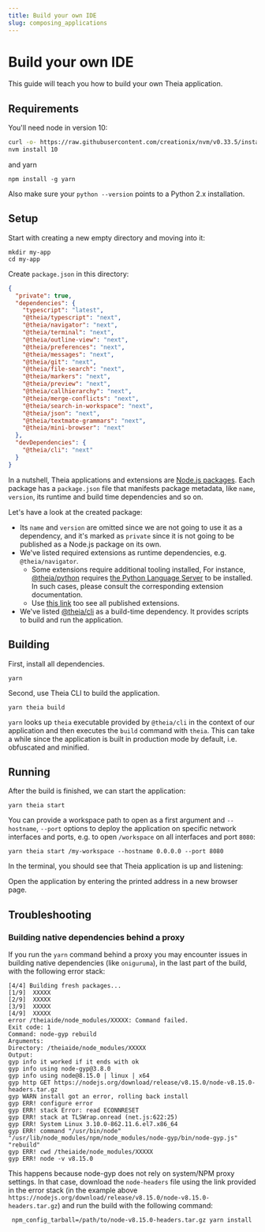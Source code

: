 ```yaml
---
title: Build your own IDE
slug: composing_applications
---
```



# Build your own IDE

This guide will teach you how to build your own Theia application.

## Requirements

You'll need node in version 10:

```bash
curl -o- https://raw.githubusercontent.com/creationix/nvm/v0.33.5/install.sh | bash
nvm install 10
```

and yarn

```
npm install -g yarn
```

Also make sure your `python --version` points to a Python 2.x installation.

## Setup

Start with creating a new empty directory and moving into it:

    mkdir my-app
    cd my-app

Create `package.json` in this directory:

```json
{
  "private": true,
  "dependencies": {
    "typescript": "latest",
    "@theia/typescript": "next",
    "@theia/navigator": "next",
    "@theia/terminal": "next",
    "@theia/outline-view": "next",
    "@theia/preferences": "next",
    "@theia/messages": "next",
    "@theia/git": "next",
    "@theia/file-search": "next",
    "@theia/markers": "next",
    "@theia/preview": "next",
    "@theia/callhierarchy": "next",
    "@theia/merge-conflicts": "next",
    "@theia/search-in-workspace": "next",
    "@theia/json": "next",
    "@theia/textmate-grammars": "next",
    "@theia/mini-browser": "next"
  },
  "devDependencies": {
    "@theia/cli": "next"
  }
}
```

In a nutshell, Theia applications and extensions are [Node.js packages](https://nodesource.com/blog/the-basics-of-package-json-in-node-js-and-npm/). Each package has a `package.json` file that manifests package metadata,
like `name`, `version`, its runtime and build time dependencies and so on.

Let's have a look at the created package:
  - Its `name` and `version` are omitted since we are not going to use it as a dependency, and
    it's marked as `private` since it is not going to be published as a Node.js package on its own.
  - We've listed required extensions as runtime dependencies, e.g. `@theia/navigator`.
    - Some extensions require additional tooling installed,
    For instance, [@theia/python](https://www.npmjs.com/package/@theia/python) requires
    [the Python Language Server](https://github.com/palantir/python-language-server) to be installed.
    In such cases, please consult the corresponding extension documentation.
    - Use [this link](https://www.npmjs.com/search?q=keywords:theia-extension) too see all published extensions.
  - We've listed [@theia/cli](https://www.npmjs.com/package/@theia/cli) as a build-time dependency. It provides scripts to build and run the application.

## Building

First, install all dependencies.

    yarn

Second, use Theia CLI to build the application.

    yarn theia build

`yarn` looks up `theia` executable provided by `@theia/cli` in the context of our application
and then executes the `build` command with `theia`.
This can take a while since the application is built in production mode by default,
i.e. obfuscated and minified.

## Running

After the build is finished, we can start the application:

    yarn theia start

You can provide a workspace path to open as a first argument
and `--hostname`, `--port` options to deploy the application on specific network interfaces and ports,
e.g. to open `/workspace` on all interfaces and port `8080`:

    yarn theia start /my-workspace --hostname 0.0.0.0 --port 8080

In the terminal, you should see that Theia application is up and listening:

<DocImage name="docs-terminal.png" alt="Terminal" shadow={true} width="75rem"/>

Open the application by entering the printed address in a new browser page.

## Troubleshooting

### Building native dependencies behind a proxy

If you run the `yarn` command behind a proxy you may encounter issues in building native dependencies (like `oniguruma`), in the last part of the build, with the following error stack:

    [4/4] Building fresh packages...
    [1/9]  XXXXX
    [2/9]  XXXXX
    [3/9]  XXXXX
    [4/9]  XXXXX
    error /theiaide/node_modules/XXXXX: Command failed.
    Exit code: 1
    Command: node-gyp rebuild
    Arguments:
    Directory: /theiaide/node_modules/XXXXX
    Output:
    gyp info it worked if it ends with ok
    gyp info using node-gyp@3.8.0
    gyp info using node@8.15.0 | linux | x64
    gyp http GET https://nodejs.org/download/release/v8.15.0/node-v8.15.0-headers.tar.gz
    gyp WARN install got an error, rolling back install
    gyp ERR! configure error
    gyp ERR! stack Error: read ECONNRESET
    gyp ERR! stack at TLSWrap.onread (net.js:622:25)
    gyp ERR! System Linux 3.10.0-862.11.6.el7.x86_64
    gyp ERR! command "/usr/bin/node" "/usr/lib/node_modules/npm/node_modules/node-gyp/bin/node-gyp.js" "rebuild"
    gyp ERR! cwd /theiaide/node_modules/XXXXX
    gyp ERR! node -v v8.15.0

This happens because node-gyp does not rely on system/NPM proxy settings. In that case, download the `node-headers` file using the link provided in the error stack
(in the example above `https://nodejs.org/download/release/v8.15.0/node-v8.15.0-headers.tar.gz`) and run the build with the following command:

     npm_config_tarball=/path/to/node-v8.15.0-headers.tar.gz yarn install

<DocArrowNavigators prev="services_and_contributions" next="authoring_extensions"/>
